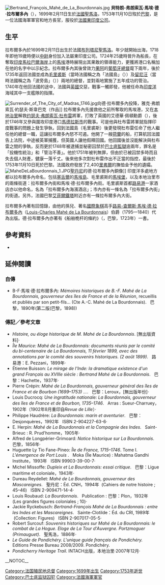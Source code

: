 {{Link style|time=2015-12-11T08:12:04+00:00}}
[[Image:Bertrand_François_Mahé_de_La_Bourdonnais.jpg|thumb]]
'''貝特朗-弗朗索瓦·馬埃·德·拉布爾多內'''（{{lang|fr|Bertrand-François Mahé de La Bourdonnais}}），1699年2月11日生於[[法國|法國]][[聖馬洛|聖馬洛]]，1753年11月10日歿於[[巴黎|巴黎]]，是一位法國海軍軍官和地方長官，服役於[[法國東印度公司|法國東印度公司]]。 

==生平==
拉布爾多內於1699年2月11日出生於法國[[布列塔尼|布列塔尼]][[聖馬洛|聖馬洛]]。年少就開始出海，1718年即他19歲時便以[[中尉|中尉]]身份加入法屬東印度公司。1724年25歲時晉升為船長，在奪取[[印度|印度]][[馬拉巴爾海岸|馬拉巴爾海岸]]上的[[馬埃|馬埃]]港時展現出其果敢的領導能力，更獲將港口名稱加在他的名字中以示紀念{{來源請求}}。拉布爾多內其後曾效力[[果阿|果阿]]的[[葡萄牙|葡萄牙]][[總督|總督]]麾下兩年，後於1735年返回法國並成為[[毛里裘斯|毛里裘斯]]（當時法國稱之為「法國島」（{{lang|fr|''Île de France''}}））及[[留尼汪|留尼汪]]（當時法國稱之為「波旁島」（{{lang|fr|''Île de Bourbon''}}））兩地的總督，並對兩地實施了五年成功的管治。1740年在他回法國的途中，法國與[[英國|英國]]交惡，戰事一觸即發，他被任命為[[印度洋|印度洋]]海域其中一支艦隊的指揮。

[[File:Surrender_of_The_City_of_Madras_1746.jpg|thumb]]向德·拉布爾多內投降，雅克·弗朗索瓦·約瑟夫·斯韋巴克（{{lang|fr|Jacques François Joseph Swebach}}作品]]
拉布爾多內先援救他之前所奪取的馬埃港，又在[[本地治里|本地治里]]解救[[约瑟夫·弗朗索瓦·杜布雷|约瑟夫·弗朗索瓦·杜布雷]]將軍，打敗了英國的艾德華·佩頓勳爵（{{lang|en|Lord Edward Peyton}}），後於1746年又參與圍攻印度港口[[清奈|馬德拉斯市]]的戰事。可是他與杜布雷將軍就指揮印度戰事的問題上發生爭執，回到法國島（毛里裘斯）後更發現杜布雷任命了他人繼任他的總督一職，這讓拉布爾多內怒不可遏。他開了一艘[[荷蘭|荷蘭]]的船，打算航回法國告上法院，中途被英軍捕獲，但英國人讓他假釋回國。他回國後並沒能解決與杜布雷之間的爭執，反而更於1748年被逮捕並秘密囚禁於[[巴士底監獄|巴士底監獄]]逾兩年，罪名是「投機性統治」和「管治不善」。他於1751年被判無罪，但由於已被囚禁多時而且失去個人財產，健康一落千丈。後來他多次對杜布雷作出不正當的指控，最後於1753年11月10日死於巴黎。法國政府發放了2,400[[里弗爾|里弗爾]]的撫恤金予他的遺孀。
[[Image:MaheDeLaBourdonnais_1.JPG|thumb]][[聖但尼_(留尼汪)|聖丹尼]]的德·拉布爾多內銅像]]
印度洋多處地方都以拉布爾多內命名，包括[[塞舌爾|塞舌爾]]的[[馬埃島|馬埃島]]、毛里裘斯的[[馬埃堡|馬埃堡]]，以及本地治里市的兩條街道：拉布爾多內街和馬埃·德·拉布爾多內街。毛里裘斯首都[[路易港|路易港]]一家酒店亦以他命名，名為「拉布爾多內海濱酒店」；市內亦有一條名為「拉布爾多內街」的街道。另外，法國巴黎[[艾菲爾鐵塔|艾菲爾鐵塔]]附近亦有一條拉布爾多內大街。

拉布爾多內著有回憶錄，由他的孫兒、著名[[國際象棋|國際象棋]]高手[[路易-查爾斯·馬埃·德·拉布爾多內|路易-查爾斯·馬埃·德·拉布爾多內]]（[[:en:Louis-Charles_Mahé_de_La_Bourdonnais|Louis-Charles Mahé de La Bourdonnais]]）伯爵（1795—1840）代為出版。德·拉布爾多內亦著有《船舶桅杆的條約》（'''{{lang|fr|''Traité de la mâture des vaisseaux''}}'''，巴黎，1723年）一書。
{{clear}}

==參考資料==
*{{1911}}

==延伸閱讀==
===自傳===
<sub>
*B-F·馬埃·德·拉布爾多內: ''Mémoires historiques de B.-F. Mahé de La Bourdonnais, gouverneur des îles de France et de la Réunion'', recueillis et publiés par son petit-fils... (Cte A.-C. Mahé de La Bourdonnais).   巴黎，1890年(第二版(巴黎，1898))</sub>
===傳記／參考文章===
<sub>
*''Histoire, ou éloge historique de M. Mahé de La Bourdonnais''.  [無出版資料]‧
*''Île Maurice: Mahé de La Bourdonnais: documents réunis par le comité du bi-centenaire de La Bourdonnais, 11 février 1899, avec des annotations par le comité des souvenirs historiques. (2 août 1899)''.   路易港：E. Pezzani，1899年‧
*Étienne Buisson: ''Le mirage de l'Inde: la dramatique existence d'un grand Français au XVIIIe siècle : Bertrand Mahé de La Bourdonnais''.   巴黎：Hachette，1937年‧
*Pierre Crépin: ''Mahé de La Bourdonnais, gouverneur général des îles de France et de Bourbon (1699–1753) ... ''.    巴黎：Leroux，[無出版年份]‧
*Louis Ducrocq: ''Une ingratitude nationale: La Bourdonnais, gouverneur des îles de France et de Bourbon, 1735–1746''.   Arras : Sueur-Charruey，1902年（1902年8月重印自''Revue de Lille''）‧
*Philippe Haudrère: ''La Bourdonnais: marin et aventurier''.   巴黎：Desjonquères，1992年   ISBN 2-904227-63-6‧
*E. Herpin: ''Mahé de La Bourdonnais et la Compagnie des Indes''.   Saint-Brieuc : R. Prud'homme，1905年‧
*Alfred de Longpérier-Grimoard: ''Notice historique sur La Bourdonnais''.     巴黎，1856年‧
*Huguette Ly Tio Fane-Pineo: ''Île de France, 1715–1746''. Tome I. ''L'émergence de Port Louis'' .   Moka (Île Maurice) : Mahatma Gandhi Institute，1993年   ISBN 99903-39-00-7‧
*Michel Missoffe: ''Dupleix et La Bourdonnais: essai critique''.    巴黎：Ligue maritime et coloniale，1943年‧
*Dureau Reydellet: ''Mahé de La Bourdonnais, gouverneur des Mascareignes''.   聖丹尼：Éd. CNH，1994年  (Cahiers de notre histoire ; 45–46)   ISBN 2-909471-14-4‧
*Louis Roubaud: ''La Bourdonnais''.   Publication :  巴黎：Plon，1932年    (Les grandes figures coloniales ; 10)‧
*Jackie Ryckebusch: ''Bertrand-François Mahé de La Bourdonnais : entre les Indes et les Mascareignes''.    Sainte-Clotilde：Éd. du CRI, 1989年  (Collection: Figures)   ISBN 2-907017-05-5‧
*Robert Surcouf: ''Souvenirs historiques sur Mahé de La Bourdonnais: le combat de La Hogue. Eloge de La Tour d'Auvergne. Portzmoguer (Primauguet)''.   聖馬洛，1886年‧
* ''Le Guide de Pondichéry. L'unique guide français de Pondichéry.'' Editions Presse Bureau 2008/2009. Pondichéry.
* ''Pondicherry Heritage Trail''. INTACH出版，本地治里‧2007年12月‧</sub>

__NOTOC__

{{Authority control}}
{{DEFAULTSORT:Mahe, comte de La Bourdonnais, Bertrand-Francois}}
[[Category:法国殖民地总督|Category:法国殖民地总督]]
[[Category:1699年出生|Category:1699年出生]]
[[Category:1753年逝世|Category:1753年逝世]]
[[Category:巴士底监狱囚犯|Category:巴士底监狱囚犯]]
[[Category:法國海軍軍官|Category:法國海軍軍官]]